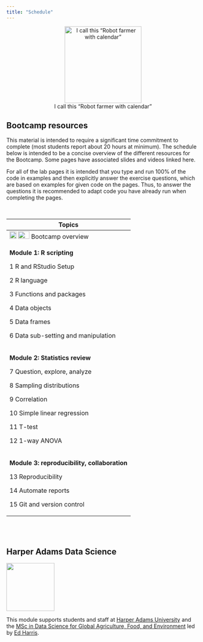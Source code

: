 ```yaml
---
title: "Schedule"
---
```


<center>![I call this "Robot farmer with calendar"](img/robot-farmer.jpeg){height="200px"}</center>

## Bootcamp resources

This material is intended to require a significant time commitment to complete (most students report about 20 hours at minimum). The schedule below is intended to be a concise overview of the different resources for the Bootcamp. Some pages have associated slides and videos linked here.

For all of the lab pages it is intended that you type and run 100% of the code in examples and then explicitly answer the exercise questions, which are based on examples for given code on the pages. Thus, to answer the questions it is recommended to adapt code you have already run when completing the pages.

<br>

+--------------------------------------------------------------------------------------------------------------------------------------+
| Topics                                                                                                                               |
+======================================================================================================================================+
| [![](img/slides.png){width="18" height="20"}](slides-overview.html) ![](img/youtube.png){width="30" height="20"} Bootcamp overview   |
+--------------------------------------------------------------------------------------------------------------------------------------+
| **Module 1: R scripting**                                                                                                            |
|                                                                                                                                      |
| 1 R and RStudio Setup                                                                                                                |
|                                                                                                                                      |
| 2 R language                                                                                                                         |
|                                                                                                                                      |
| 3 Functions and packages                                                                                                             |
|                                                                                                                                      |
| 4 Data objects                                                                                                                       |
|                                                                                                                                      |
| 5 Data frames                                                                                                                        |
|                                                                                                                                      |
| 6 Data sub-setting and manipulation                                                                                                  |
+--------------------------------------------------------------------------------------------------------------------------------------+
| **Module 2: Statistics review**                                                                                                      |
|                                                                                                                                      |
| 7 Question, explore, analyze                                                                                                         |
|                                                                                                                                      |
| 8 Sampling distributions                                                                                                             |
|                                                                                                                                      |
| 9 Correlation                                                                                                                        |
|                                                                                                                                      |
| 10 Simple linear regression                                                                                                          |
|                                                                                                                                      |
| 11 T-test                                                                                                                            |
|                                                                                                                                      |
| 12 1-way ANOVA                                                                                                                       |
+--------------------------------------------------------------------------------------------------------------------------------------+
| **Module 3: reproducibility, collaboration**                                                                                         |
|                                                                                                                                      |
| 13 Reproducibility                                                                                                                   |
|                                                                                                                                      |
| 14 Automate reports                                                                                                                  |
|                                                                                                                                      |
| 15 Git and version control                                                                                                           |
+--------------------------------------------------------------------------------------------------------------------------------------+

<br> <br>

## Harper Adams Data Science

![](img/HDS.png){fig-alt="Harper Data Science" width="125"}

This module supports students and staff at [Harper Adams University](https://www.harper-adams.ac.uk/ "Harper Adams University") and the [MSc in Data Science for Global Agriculture, Food, and Environment](https://www.harper-adams.ac.uk/courses/postgraduate/201194/data-science-for-global-agriculture-food-and-environment "MSc in Data Science") led by [Ed Harris](https://www.harper-adams.ac.uk/general/staff/profile/201620/Edwin-Harris/ "Ed's Faculty page").

